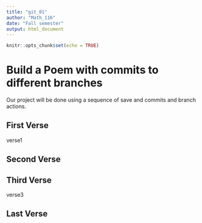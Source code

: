 ```yaml
---
title: "git_01"
author: "Math_116"
date: "Fall semester"
output: html_document
---
```


```r
knitr::opts_chunk$set(echo = TRUE)
```
# Build a Poem with commits to different branches
Our project will be done using a sequence of save and commits and branch actions.
<!-- Do not modify or change any text in "!--" bracketed areas such as this --- these are instructions to
you, if you change any of this the git program will notice it and compromise your git merging strategy !-->

## First Verse 
<!--Put the first five lines of a poem by Lewis Carrol in this section!-->
verse1


## Second Verse
<!--Put the first five lines of a poem by Robert Frost here!-->

## Third Verse
<!--Put the first two verses of The Walrus and the Carpenter here!-->
verse3


## Last Verse
<!--Put a short poem of your choice 8-20 lines,here!-->
